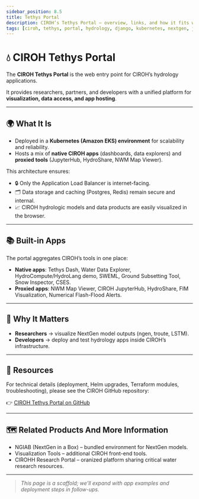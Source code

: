 ```yaml
---
sidebar_position: 8.5
title: Tethys Portal
description: CIROH’s Tethys Portal — overview, links, and how it fits with NGIAB/NextGen.
tags: [ciroh, tethys, portal, hydrology, django, kubernetes, nextgen, jupyterhub]
---
```




# 💧 CIROH Tethys Portal

The **CIROH Tethys Portal** is the web entry point for CIROH’s hydrology applications.  

It provides researchers, partners, and developers with a unified platform for **visualization, data access, and app hosting**.

---

## 🌍 What It Is

- Deployed in a **Kubernetes (Amazon EKS) environment** for scalability and reliability.  
- Hosts a mix of **native CIROH apps** (dashboards, data explorers) and **proxied tools** (JupyterHub, HydroShare, NWM Map Viewer).  

This architecture ensures:
- 🔒 Only the Application Load Balancer is internet-facing.  
- 🗂️ Data storage and caching (Postgres, Redis) remain secure and internal.  
- 📈 CIROH hydrologic models and data products are easily visualized in the browser.  

---

## 📚 Built-in Apps

The portal aggregates CIROH’s tools in one place:

- **Native apps**: Tethys Dash, Water Data Explorer, HydroCompute/HydroLang demo, SWEML, Ground Subsetting Tool, Snow Inspector, CSES.  
- **Proxied apps**: NWM Map Viewer, CIROH JupyterHub, HydroShare, FIM Visualization, Numerical Flash-Flood Alerts.  

---

## 🚀 Why It Matters

- **Researchers** → visualize NextGen model outputs (ngen, troute, LSTM).  
- **Developers** → deploy and test hydrology apps inside CIROH’s infrastructure.  

---

## 🔗 Resources

For technical details (deployment, Helm upgrades, Terraform modules, troubleshooting), please see the CIROH GitHub repository:

👉 [CIROH Tethys Portal on GitHub](https://github.com/CIROH-UA/tethysportal-ciroh)

---

## 🗺️ Related Products And More Information

- <Link to={useBaseUrl('/docs/products/ngiab/')}>NGIAB (NextGen in a Box)</Link> – bundled environment for NextGen models.  

- <Link to={useBaseUrl('/docs/products/visualization')}>Visualization Tools</Link> – additional CIROH front-end tools.  

- <Link to={useBaseUrl('/docs/products/portal')}>CIROHH Research Portal</Link> – oranized platform sharing critical water research resources. 

---

> _This page is a scaffold; we’ll expand with app examples and deployment steps in follow-ups._
